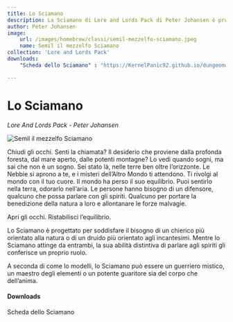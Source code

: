 ```yaml
---
title: Lo Sciamano
description: Lo Sciamano di Lore and Lords Pack di Peter Johansen è progettato per soddisfare il bisogno di un chierico più orientato alla natura o di un druido più orientato agli incantesimi. Mentre lo Sciamano attinge da entrambi, la sua abilità distintiva di parlare agli spiriti gli conferisce un proprio ruolo.
author: Peter Johansen
image:
    url: /images/homebrew/classi/semil-mezzelfo-sciamano.jpeg
    name: Semil il mezzelfo Sciamano
collection: 'Lore and Lords Pack'
downloads:
    "Scheda dello Sciamano" : "https://KernelPanic92.github.io/dungeonworld-ita/classi/community/Peter%20Johansen/Lore%20and%20Lords%20Pack/sciamano.pdf"

---
```


# Lo Sciamano
*Lore And Lords Pack - Peter Johansen*

![Semil il mezzelfo Sciamano](/images/homebrew/classi/semil-mezzelfo-sciamano.jpeg)

Chiudi gli occhi. Senti la chiamata? Il desiderio che proviene dalla profonda foresta, dal mare aperto, dalle potenti montagne? Lo vedi quando sogni, ma sai che non è un sogno. Sei stato là, nelle terre ben oltre l’orizzonte. Le Nebbie si aprono a te, e i misteri dell’Altro Mondo ti attendono.
Ti rivolgi al mondo con il tuo cuore. Il mondo ha perso il suo equilibrio. Puoi sentirlo nella terra, odorarlo nell’aria. Le persone hanno bisogno di un difensore, qualcuno che possa parlare con gli spiriti. Qualcuno per portare la benedizione della natura a loro e allontanare le forze malvagie.

Apri gli occhi. Ristabilisci l’equilibrio.

Lo Sciamano è progettato per soddisfare il bisogno di un chierico più orientato alla natura o di un druido più orientato agli incantesimi. Mentre lo Sciamano attinge da entrambi, la sua abilità distintiva di parlare agli spiriti gli conferisce un proprio ruolo.

A seconda di come lo modelli, lo Sciamano può essere un guerriero mistico, un maestro degli elementi o un potente guaritore sia del corpo che dell’anima.

#### Downloads

<DownloadLink href="https://KernelPanic92.github.io/dungeonworld-ita/classi/community/Peter%20Johansen/Lore%20and%20Lords%20Pack/sciamano.pdf">Scheda dello Sciamano</DownloadLink>